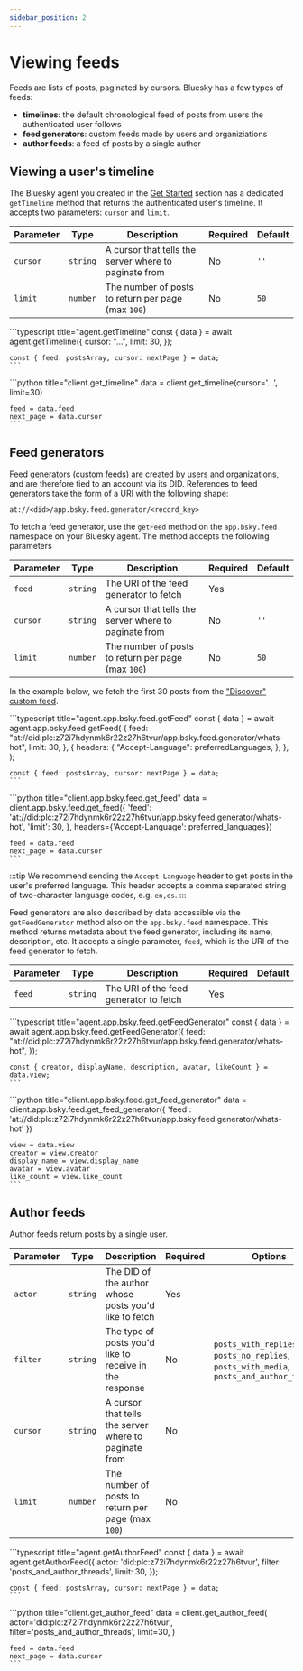 ```yaml
---
sidebar_position: 2
---
```



# Viewing feeds

Feeds are lists of posts, paginated by cursors. Bluesky has a few types of feeds:

- **timelines**: the default chronological feed of posts from users the authenticated user follows
- **feed generators**: custom feeds made by users and organiziations
- **author feeds**: a feed of posts by a single author

## Viewing a user's timeline

The Bluesky agent you created in the [Get Started](/docs/get-started) section has a dedicated `getTimeline` method that returns the authenticated user's timeline. It accepts two parameters: `cursor` and `limit`.

| Parameter | Type     | Description                                           | Required | Default |
| --------- | -------- | ----------------------------------------------------- | -------- | ------- |
| `cursor`  | `string` | A cursor that tells the server where to paginate from | No       | `''`    |
| `limit`   | `number` | The number of posts to return per page (max `100`)    | No       | `50`    |

<Tabs groupId="sdk">
  <TabItem value="ts" label="Typescript">
    ```typescript title="agent.getTimeline"
    const { data } = await agent.getTimeline({
      cursor: "...",
      limit: 30,
    });

    const { feed: postsArray, cursor: nextPage } = data;
    ```

  </TabItem>
  <TabItem value="python" label="Python">
    ```python title="client.get_timeline"
    data = client.get_timeline(cursor='...', limit=30)

    feed = data.feed
    next_page = data.cursor
    ```

  </TabItem>
</Tabs>

## Feed generators

Feed generators (custom feeds) are created by users and organizations, and are therefore tied to an account via its DID. References to feed generators take the form of a URI with the following shape:

```
at://<did>/app.bsky.feed.generator/<record_key>
```

To fetch a feed generator, use the `getFeed` method on the `app.bsky.feed`
namespace on your Bluesky agent. The method accepts the following parameters

| Parameter | Type     | Description                                           | Required | Default |
| --------- | -------- | ----------------------------------------------------- | -------- | ------- |
| `feed`    | `string` | The URI of the feed generator to fetch                | Yes      |         |
| `cursor`  | `string` | A cursor that tells the server where to paginate from | No       | `''`    |
| `limit`   | `number` | The number of posts to return per page (max `100`)    | No       | `50`    |

In the example below, we fetch the first 30 posts from the ["Discover"
custom feed](https://bsky.app/profile/bsky.app/feed/whats-hot).

<Tabs groupId="sdk">
  <TabItem value="ts" label="Typescript">
    ```typescript title="agent.app.bsky.feed.getFeed"
    const { data } = await agent.app.bsky.feed.getFeed(
      {
        feed: "at://did:plc:z72i7hdynmk6r22z27h6tvur/app.bsky.feed.generator/whats-hot",
        limit: 30,
      },
      {
        headers: {
          "Accept-Language": preferredLanguages,
        },
      },
    );

    const { feed: postsArray, cursor: nextPage } = data;
    ```

  </TabItem>
  <TabItem value="python" label="Python">
    ```python title="client.app.bsky.feed.get_feed"
    data = client.app.bsky.feed.get_feed({
        'feed': 'at://did:plc:z72i7hdynmk6r22z27h6tvur/app.bsky.feed.generator/whats-hot',
        'limit': 30,
    }, headers={'Accept-Language': preferred_languages})

    feed = data.feed
    next_page = data.cursor
    ```
  </TabItem>
</Tabs>

:::tip
We recommend sending the `Accept-Language` header to get posts in the user's preferred language. This header accepts a comma separated string of two-character language codes, e.g. `en,es`.
:::

Feed generators are also described by data accessible via the `getFeedGenerator`
method also on the `app.bsky.feed` namespace. This method returns metadata about
the feed generator, including its name, description, etc. It accepts a single
parameter, `feed`, which is the URI of the feed generator to fetch.

| Parameter | Type     | Description                            | Required | Default |
| --------- | -------- | -------------------------------------- | -------- | ------- |
| `feed`    | `string` | The URI of the feed generator to fetch | Yes      |         |

<Tabs groupId="sdk">
  <TabItem value="ts" label="Typescript">
    ```typescript title="agent.app.bsky.feed.getFeedGenerator"
    const { data } = await agent.app.bsky.feed.getFeedGenerator({
      feed: "at://did:plc:z72i7hdynmk6r22z27h6tvur/app.bsky.feed.generator/whats-hot",
    });

    const { creator, displayName, description, avatar, likeCount } = data.view;
    ```

  </TabItem>
  <TabItem value="python" label="Python">
    ```python title="client.app.bsky.feed.get_feed_generator"
    data = client.app.bsky.feed.get_feed_generator({
        'feed': 'at://did:plc:z72i7hdynmk6r22z27h6tvur/app.bsky.feed.generator/whats-hot'
    })

    view = data.view
    creator = view.creator
    display_name = view.display_name
    avatar = view.avatar
    like_count = view.like_count
    ```
  </TabItem>
</Tabs>

## Author feeds

Author feeds return posts by a single user.

| Parameter | Type     | Description                                             | Required | Options                                                                                  | Default              |
| --------- | -------- | ------------------------------------------------------- | -------- | ---------------------------------------------------------------------------------------- | -------------------- |
| `actor`   | `string` | The DID of the author whose posts you'd like to fetch   | Yes      |                                                                                          |                      |
| `filter`  | `string` | The type of posts you'd like to receive in the response | No       | `posts_with_replies`, `posts_no_replies`, `posts_with_media`, `posts_and_author_threads` | `posts_with_replies` |
| `cursor`  | `string` | A cursor that tells the server where to paginate from   | No       |                                                                                          | `''`                 |
| `limit`   | `number` | The number of posts to return per page (max `100`)      | No       |                                                                                          | `50`                 |

<Tabs groupId="sdk">
  <TabItem value="ts" label="Typescript">
    ```typescript title="agent.getAuthorFeed"
    const { data } = await agent.getAuthorFeed({
      actor: 'did:plc:z72i7hdynmk6r22z27h6tvur',
      filter: 'posts_and_author_threads',
      limit: 30,
    });

    const { feed: postsArray, cursor: nextPage } = data;
    ```

  </TabItem>
  <TabItem value="python" label="Python">
    ```python title="client.get_author_feed"
    data = client.get_author_feed(
        actor='did:plc:z72i7hdynmk6r22z27h6tvur',
        filter='posts_and_author_threads',
        limit=30,
    )

    feed = data.feed
    next_page = data.cursor
    ```
  </TabItem>
</Tabs>
